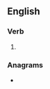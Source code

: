 ==English==

===Verb===
{{head|en|present participle}}

# {{present participle of|give out|lang=en|nocat=1}}

===Anagrams===
* {{anagrams|en|a=ggiinotuv|outgiving}}